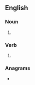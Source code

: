 {{also|back fires}}
==English==

===Noun===
{{head|en|noun form}}

# {{plural of|backfire|lang=en}}

===Verb===
{{head|en|verb form}}

# {{en-third-person singular of|backfire}}

===Anagrams===
* {{anagrams|en|a=abcefikrs|firebacks}}